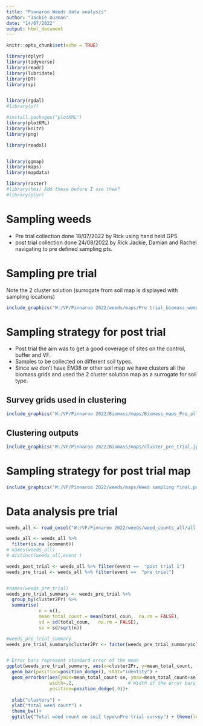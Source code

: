 ```yaml
---
title: "Pinnaroo Weeds data analysis"
author: "Jackie Ouzman"
date: "14/07/2022"
output: html_document
---
```


```r
knitr::opts_chunk$set(echo = TRUE)
```



```r
library(dplyr)
library(tidyverse)
library(readr)
library(lubridate)
library(DT)
library(sp)


library(rgdal)
#library(sf)

#install.packages("plotKML")
library(plotKML)
library(knitr)
library(png)

library(readxl)


library(ggmap)
library(maps)
library(mapdata)

library(raster)
#library(hms) Add these before I use them?
#library(plyr)
```






# Sampling weeds 

- Pre trial collection done 18/07/2022 by Rick using hand held GPS
- post trial collection done 24/08/2022 by Rick Jackie, Damian and Rachel navigating to pre defined sampling pts.

# Sampling pre trial

Note the 2 cluster solution (surrogate from soil map is displayed with sampling locations)

```r



include_graphics("W:/VF/Pinnaroo 2022/weeds/maps/Pre trial_biomass_weeds.png")

```

# Sampling strategy for post trial

- Post trial the aim was to get a good coverage of sites on the control, buffer and VF.
- Samples to be collected on different soil types.
- Since we don't have EM38 or other soil map we have clusters all the biomass grids and used the 2 cluster solution map as a surrogate for soil type.



## Survey grids used in clustering

```r


include_graphics("W:/VF/Pinnaroo 2022/Biomass/maps/Biomass_maps_Pre_all_grids.png")

```


## Clustering outputs

```r


include_graphics("W:/VF/Pinnaroo 2022/Biomass/maps/cluster_pre_trial.jpg")


```

# Sampling strategy for post trial map


```r


include_graphics("W:/VF/Pinnaroo 2022/weeds/maps/Weed sampling final.png")


```


# Data analysis pre trial

```r


weeds_all <- read_excel("W:/VF/Pinnaroo 2022/weeds/weed_counts_all/all weed counts.xlsx", sheet = "all")

weeds_all <- weeds_all %>% 
  filter(is.na (comment)) 
# names(weeds_all)
# distinct(weeds_all,event )

weeds_post_trial <- weeds_all %>% filter(event ==  "post trial 1")
weeds_pre_trial <- weeds_all %>% filter(event ==  "pre trial")


#names(weeds_pre_trial)
weeds_pre_trial_summary <- weeds_pre_trial %>% 
  group_by(cluster2Pr) %>% 
  summarise(
            n = n(),
            mean_total_count = mean(total_coun,  na.rm = FALSE),
            sd = sd(total_coun,   na.rm = FALSE),
            se = sd/sqrt(n))

#weeds_pre_trial_summary   
weeds_pre_trial_summary$cluster2Pr <- factor(weeds_pre_trial_summary$cluster2Pr)


# Error bars represent standard error of the mean
ggplot(weeds_pre_trial_summary, aes(x=cluster2Pr, y=mean_total_count, fill=cluster2Pr)) + 
  geom_bar(position=position_dodge(), stat="identity") +
  geom_errorbar(aes(ymin=mean_total_count-se, ymax=mean_total_count+se),
                width=.2,                    # Width of the error bars
                position=position_dodge(.9))+
  
  xlab("clusters") +
  ylab("total weed count") +
  theme_bw()+
  ggtitle("Total weed count on soil type\nPre trial survey") + theme(legend.position = "none")   




```
